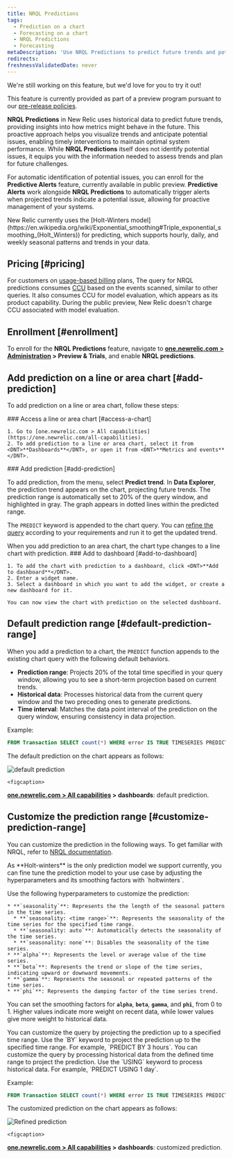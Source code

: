 ```yaml
---
title: NRQL Predictions
tags:
  - Prediction on a chart
  - Forecasting on a chart
  - NRQL Predictions
  - Forecasting
metaDescription: 'Use NRQL Predictions to predict future trends and potential performance issues.'
redirects:
freshnessValidatedDate: never
---
```

<Callout title="preview">
  We're still working on this feature, but we'd love for you to try it out!

  This feature is currently provided as part of a preview program pursuant to our [pre-release policies](/docs/licenses/license-information/referenced-policies/new-relic-pre-release-policy).
</Callout>

<DNT>**NRQL Predictions**</DNT> in New Relic uses historical data to predict future trends, providing insights into how metrics might behave in the future. This proactive approach helps you visualize trends and anticipate potential issues, enabling timely interventions to maintain optimal system performance. While <DNT>**NRQL Predictions**</DNT> itself does not identify potential issues, it equips you with the information needed to assess trends and plan for future challenges.


For automatic identification of potential issues, you can enroll for the <DNT>**Predictive Alerts**</DNT> feature, currently available in public preview. <DNT>**Predictive Alerts**</DNT> work alongside <DNT>**NRQL Predictions**</DNT> to automatically trigger alerts when projected trends indicate a potential issue, allowing for proactive management of your systems.

<Callout variant="tip">
  New Relic currently uses the [Holt-Winters model](https://en.wikipedia.org/wiki/Exponential_smoothing#Triple_exponential_smoothing_(Holt_Winters)) for predicting, which supports hourly, daily, and weekly seasonal patterns and trends in your data.
</Callout>

## Pricing [#pricing]
  For customers on [usage-based billing](/docs/accounts/accounts-billing/new-relic-one-pricing-billing/new-relic-one-pricing-billing) plans, The query for NRQL predictions consumes [CCU](/docs/licenses/license-information/product-definitions/new-relic-one-pricing-definitions/#compute-capacity-unit) based on the events scanned, similar to other queries. It also consumes CCU for model evaluation, which appears as its product capability. During the public preview, New Relic doesn't charge CCU associated with model evaluation.

## Enrollment [#enrollment]
To enroll for the <DNT>**NRQL Predictions**</DNT> feature, navigate to <DNT>**[one.newrelic.com > Administration](https://one.newrelic.com//admin-portal) > Preview & Trials**</DNT>, and enable <DNT>**NRQL predictions**</DNT>.

## Add prediction on a line or area chart [#add-prediction]
To add prediction on a line or area chart, follow these steps:

<Steps>

  <Step>
    ### Access a line or area chart [#access-a-chart]

    1. Go to [one.newrelic.com > All capabilities](https://one.newrelic.com/all-capabilities).
    2. To add prediction to a line or area chart, select it from <DNT>**Dashboards**</DNT>, or open it from <DNT>**Metrics and events**</DNT>.
  </Step>

  <Step>
    ### Add prediction [#add-prediction]

  To add prediction, from the <Icon name="fe-more-horizontal"/> menu, select <DNT>**Predict trend**</DNT>. In **Data Explorer**, the prediction trend appears on the chart, projecting future trends. The prediction range is automatically set to 20% of the query window, and highlighted in gray. The graph appears in dotted lines within the predicted range. 

  The `PREDICT` keyword is appended to the chart query. You can [refine the query](#customize-prediction-range) according to your requirements and run it to get the updated trend.

  <Callout variant="tip">
 When you add prediction to an area chart, the chart type changes to a line chart with prediction.
  </Callout>

  </Step>

  <Step>
    ### Add to dashboard [#add-to-dashboard]

    1. To add the chart with prediction to a dashboard, click <DNT>**Add to dashboard**</DNT>.
    2. Enter a widget name.
    3. Select a dashboard in which you want to add the widget, or create a new dashboard for it.

    You can now view the chart with prediction on the selected dashboard.

  </Step>
  
</Steps>

## Default prediction range [#default-prediction-range]
When you add a prediction to a chart, the `PREDICT` function appends to the existing chart query with the following default behaviors.
* **Prediction range**: Projects 20% of the total time specified in your query window, allowing you to see a short-term projection based on current trends.
* **Historical data**: Processes historical data from the current query window and the two preceding ones to generate predictions.
* **Time interval**: Matches the data point interval of the prediction on the query window, ensuring consistency in data projection.

Example:

```sql
FROM Transaction SELECT count(*) WHERE error IS TRUE TIMESERIES PREDICT
```
The default prediction on the chart appears as follows:

   <img
     title="default prediction"
     alt="default prediction"
     src="/images/nrql-predictions-default.webp"
   />

    <figcaption>
  <DNT>**[one.newrelic.com > All capabilities](https://one.newrelic.com/all-capabilities) > dashboards**</DNT>: default prediction.

</figcaption>

## Customize the prediction range [#customize-prediction-range]
You can customize the prediction in the following ways. To get familiar with NRQL, refer to [NRQL documentation](/docs/nrql/get-started/introduction-nrql-new-relics-query-language).

<CollapserGroup>
<Collapser id="hyperparameters" title="Customize the query using hyperparameters and its smoothing levels">
 As <DNT>**Holt-winters**</DNT> is the only prediction model we support currently, you can fine tune the prediction model to your use case by adjusting the hyperparameters and its smoothing factors with `holtwinters`.
 
 Use the following hyperparameters to customize the prediction:

    * **`seasonality`**: Represents the the length of the seasonal pattern in the time series.
      * **`seasonality: <time range>`**: Represents the seasonality of the time series for the specified time range.
      * **`seasonality: auto`**: Automatically detects the seasonality of the time series.
      * **`seasonality: none`**: Disables the seasonality of the time series.
    * **`alpha`**: Represents the level or average value of the time series.
    * **`beta`**: Represents the trend or slope of the time series, indicating upward or downward movements.
    * **`gamma`**: Represents the seasonal or repeated patterns of the time series.
    * **`phi`**: Represents the damping factor of the time series trend.
  
You can set the smoothing factors for **`alpha`**, **`beta`**, **`gamma`**, and **`phi`**, from 0 to 1. Higher values indicate more weight on recent data, while lower values give more weight to historical data.
 
</Collapser>
<Collapser id="prediction-range" title="Customize the query by prediction range">
 You can customize the query by projecting the prediction up to a specified time range. Use the `BY` keyword to project the prediction up to the specified time range. For example, `PREDICT BY 3 hours`.
</Collapser>
<Collapser id="historical-data-range" title="Customize the query by processing historical data for a specified time range">
  You can customize the query by processing historical data from the defined time range to project the prediction. Use the `USING` keyword to process historical data. For example, `PREDICT USING 1 day`.
 
</Collapser>
</CollapserGroup>

Example:

```sql
FROM Transaction SELECT count(*) WHERE error IS TRUE TIMESERIES PREDICT holtwinters(beta: 0.5) BY 3 hours USING 1 day
```

The customized prediction on the chart appears as follows:

   <img
     title="Refined prediction"
     alt="Refined prediction"
     src="/images/nrql-predictions-refined.webp"
   />

    <figcaption>
  <DNT>**[one.newrelic.com > All capabilities](https://one.newrelic.com/all-capabilities) > dashboards**</DNT>: customized prediction.

</figcaption>
